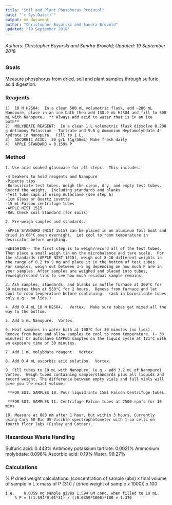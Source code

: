 ```yaml
---
title: "Soil and Plant Phosphorus Protocol"
date: "`r Sys.Date()`"
output: md_document
author: "Christopher Buyarski and Sandra Brovold"
updated: "19 September 2018"
---
```


###### Authors: Christopher Buyarski and Sandra Brovold; Updated: 19 September 2018

### Goals

Measure phosphorus from dried, soil and plant samples through sulfuric acid digestion.

### Reagents
```
1)  10 N H2SO4:  In a clean 500 mL volumetric flask, add ~200 mL Nanopure, place in an ice bath then add 138.9 mL H2SO4 and fill to 500 mL with Nanopure.  ** Always add acid to water that is in an ice bath**
2)  MOLYBDATE REAGENT:  In a clean 1 L volumetric flask dissolve 0.208 g Antimony Potassium - Tartrate and 9.6 g Ammonium Heptamolybdate 4-hydrate in Nanopure.  Fill to 1 L.
3)	ASCORBIC ACID:  20 g/L (1g/50mL) Make fresh daily
4)	APPLE STANDARD = 0.159% P
```
### Method
```
1. Use acid soaked glassware for all steps.  This includes:

-4 beakers to hold reagents and Nanopure
-Pipette tips
-Borosilcate test tubes. Weigh the clean, dry, and empty test tubes. Record the weight.  Including standards and blanks
-Test tube caps if using Autoclave (see step 6)
-1cm Glass or Quartz cuvette
-15 mL Falcon centrifuge tubes
-APPLE NIST 1515
-RAL Check soil Standard (for soils) 

2. Pre-weigh samples and standards.  

-APPLE STANDARD (NIST 1515) can be placed in an aluminum foil boat and dried in 60°C oven overnight.  Let cool to room temperature in desiccator before weighing.

-WEIGHING-- The first step is to weigh/record all of the test tubes.  Then place a small weigh tin on the microbalance and tare scale.  For the standards (APPLE NIST 1515), weigh out 8-10 different weights in the range of 0.2 to 9 mg and place it in the bottom of test tubes.  For samples, weigh out between 3-5 mg depending on how much P are in your samples. After samples are weighed and placed into tubes, reweigh/record tins to see how much residual sample remains.

3. Ash samples, standards, and blanks in muffle furnace at 300°C for 30 minutes then at 550°C for 2 hours.  Remove from furnace and let cool to room temperature before continuing.  (ash in borosilcate tubes only e.g.- no lids.) 

4. Add 0.4 mL 10 N H2SO4.   Vortex.  Make sure tubes get mixed all the way to the bottom.

5. Add 5 mL Nanopure.  Vortex.

6. Heat samples in water bath at 100°C for 30 minutes (no lids).  Remove from heat and allow samples to cool to room temperature. (~ 30 minutes) Or autoclave CAPPED samples on the liquid cycle at 121°C with an exposure time of 30 minutes.

7. Add 1 mL molybdate reagent.  Vortex.

8. Add 0.4 mL ascorbic acid solution.  Vortex.

9. Fill tubes to 10 mL with Nanopure. (e.g.- add 3.2 mL of Nanopure)  Vortex.  Weigh tubes containing sample/standards plus all liquids and record weight. The difference between empty vials and full vials will give you the exact volume.  

 **FOR SOIL SAMPLES 10. Pour liquid into 15ml Falcon Centrifuge tubes.

 **FOR SOIL SAMPLES 11. Centrifuge Falcon tubes at 2500 rpm’s for 10 mins

10. Measure at 880 nm after 1 hour, but within 3 hours. Currently using Cary 50 Bio UV-Visible spectrophotometer with 1 cm cells on fourth floor labs (Finlay and Cotner).
```
### Hazardous Waste Handling

Sulfuric acid:  0.443%
Antimony potassium tartrate:  0.0021%
Ammonium molybdate:  0.096%
Ascorbic acid:  0.19%
Water:  99.27%

### Calculations

% P dried weight calculations:  (concentration of sample (abs) x final volume of sample in L x mass of P (31)) / (dried weight of sample x 1000)) x 100
```
i.e. 	0.0359 mg sample gives 1.594 uM conc. when filled to 10 mL.
	% P = ((1.594*0.01*31) / ((0.0359*1000)*100 = 1.376
```

